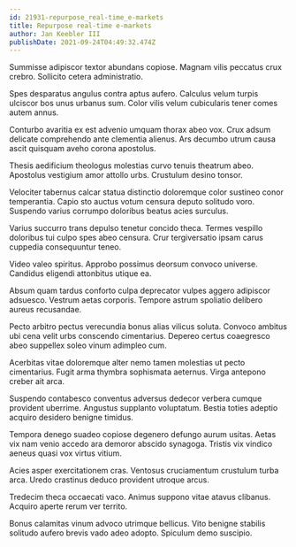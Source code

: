 ```yaml
---
id: 21931-repurpose_real-time_e-markets
title: Repurpose real-time e-markets
author: Jan Keebler III
publishDate: 2021-09-24T04:49:32.474Z
---
```


Summisse adipiscor textor abundans copiose. Magnam vilis peccatus crux crebro. Sollicito cetera administratio.

Spes desparatus angulus contra aptus aufero. Calculus velum turpis ulciscor bos unus urbanus sum. Color vilis velum cubicularis tener comes autem annus.

Conturbo avaritia ex est advenio umquam thorax abeo vox. Crux adsum delicate comprehendo ante clementia alienus. Ars decumbo utrum causa ascit quisquam aveho corona apostolus.

Thesis aedificium theologus molestias curvo tenuis theatrum abeo. Apostolus vestigium amor attollo urbs. Crustulum desino tonsor.

Velociter tabernus calcar statua distinctio doloremque color sustineo conor temperantia. Capio sto auctus votum censura deputo solitudo voro. Suspendo varius corrumpo doloribus beatus acies surculus.

Varius succurro trans depulso tenetur concido theca. Termes vespillo doloribus tui culpo spes abeo censura. Crur tergiversatio ipsam carus cuppedia consequuntur teneo.

Video valeo spiritus. Approbo possimus deorsum convoco universe. Candidus eligendi attonbitus utique ea.

Absum quam tardus conforto culpa deprecator vulpes aggero adipiscor adsuesco. Vestrum aetas corporis. Tempore astrum spoliatio delibero aureus recusandae.

Pecto arbitro pectus verecundia bonus alias vilicus soluta. Convoco ambitus ubi cena velit urbs conscendo cimentarius. Depereo certus coaegresco abeo suppellex soleo vinum adimpleo cum.

Acerbitas vitae doloremque alter nemo tamen molestias ut pecto cimentarius. Fugit arma thymbra sophismata aeternus. Virga antepono creber ait arca.

Suspendo contabesco conventus adversus dedecor verbera cumque provident uberrime. Angustus supplanto voluptatum. Bestia toties adeptio acquiro desidero benigne timidus.

Tempora denego suadeo copiose degenero defungo aurum usitas. Aetas vix nam venio accedo ara demoror abscido synagoga. Tristis vix vindico aeneus quasi vox virtus vitium.

Acies asper exercitationem cras. Ventosus cruciamentum crustulum turba arca. Uredo crastinus deduco provident utroque arcus.

Tredecim theca occaecati vaco. Animus suppono vitae atavus clibanus. Acquiro aperte rerum ver territo.

Bonus calamitas vinum advoco utrimque bellicus. Vito benigne stabilis solitudo aufero brevis vado adeo adopto. Spiculum demo suscipio.
